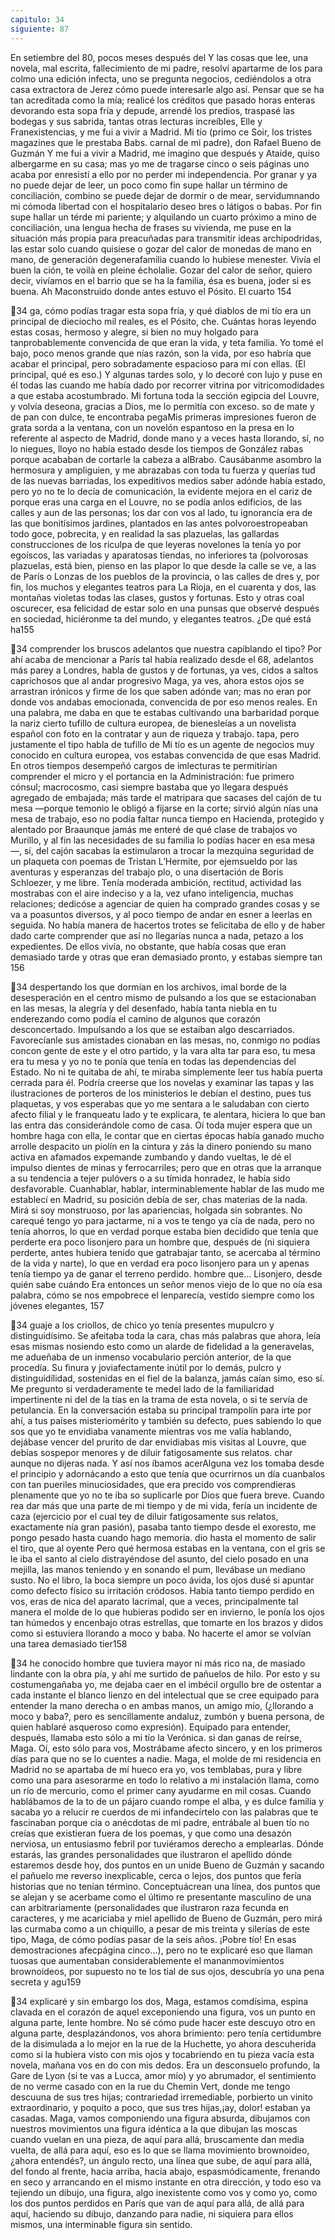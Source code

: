 ```yaml
---
capitulo: 34
siguiente: 87
---
```


En setiembre del 80, pocos meses después del
Y las cosas que lee, una novela, mal escrita,
fallecimiento de mi padre, resolví apartarme de los
para colmo una edición infecta, uno se pregunta
negocios, cediéndolos a otra casa extractora de Jerez
cómo puede interesarle algo así. Pensar que se ha
tan acreditada como la mía; realicé los créditos que
pasado horas enteras devorando esta sopa fría y depude, arrendé los predios, traspasé las bodegas y sus
sabrida, tantas otras lecturas increíbles, Elle y Franexistencias, y me fui a vivir a Madrid. Mi tío (primo
ce Soir, los tristes magazines que le prestaba Babs.
carnal de mi padre), don Rafael Bueno de Guzmán
Y me fui a vivir a Madrid, me imagino que después
y Ataide, quiso albergarme en su casa; mas yo me
de tragarse cinco o seis páginas uno acaba por enresistí a ello por no perder mi independencia. Por
granar y ya no puede dejar de leer, un poco como
fin supe hallar un término de conciliación, combino se puede dejar de dormir o de mear, servidumnando mi cómoda libertad con el hospitalario deseo
bres o látigos o babas. Por fin supe hallar un térde mi pariente; y alquilando un cuarto próximo a
mino de conciliación, una lengua hecha de frases
su vivienda, me puse en la situación más propia para
preacuñadas para transmitir ideas archipodridas, las
estar solo cuando quisiese o gozar del calor de
monedas de mano en mano, de generación degenerafamilia cuando lo hubiese menester. Vivía el buen la
ción, te voilà en pleine écholalie. Gozar del calor de
señor, quiero decir, vivíamos en el barrio que se ha
la familia, ésa es buena, joder si es buena. Ah Maconstruido donde antes estuvo el Pósito. El cuarto
154

34
ga, cómo podías tragar esta sopa fría, y qué diablos
de mi tío era un principal de dieciocho mil reales,
es el Pósito, che. Cuántas horas leyendo estas cosas,
hermoso y alegre, si bien no muy holgado para tanprobablemente convencida de que eran la vida, y teta familia. Yo tomé el bajo, poco menos grande que
nías razón, son la vida, por eso habría que acabar
el principal, pero sobradamente espacioso para mí
con ellas. (El principal, qué es eso.) Y algunas tardes
solo, y lo decoré con lujo y puse en él todas las
cuando me había dado por recorrer vitrina por vitricomodidades a que estaba acostumbrado. Mi fortuna toda la sección egipcia del Louvre, y volvía deseona, gracias a Dios, me lo permitía con exceso.
so de mate y de pan con dulce, te encontraba pegaMis primeras impresiones fueron de grata sorda a la ventana, con un novelón espantoso en la
presa en lo referente al aspecto de Madrid, donde
mano y a veces hasta llorando, sí, no lo niegues, lloyo no había estado desde los tiempos de González
rabas porque acababan de cortarle la cabeza a alBrabo. Causábanme asombro la hermosura y ampliguien, y me abrazabas con toda tu fuerza y querías
tud de las nuevas barriadas, los expeditivos medios
saber adónde había estado, pero yo no te lo decía
de comunicación, la evidente mejora en el cariz de
porque eras una carga en el Louvre, no se podía anlos edificios, de las calles y aun de las personas; los
dar con vos al lado, tu ignorancia era de las que
bonitísimos jardines, plantados en las antes polvoroestropeaban todo goce, pobrecita, y en realidad la
sas plazuelas, las gallardas construcciones de los riculpa de que leyeras novelones la tenía yo por egoíscos, las variadas y aparatosas tiendas, no inferiores
ta (polvorosas plazuelas, está bien, pienso en las plapor lo que desde la calle se ve, a las de París o Lonzas de los pueblos de la provincia, o las calles de
dres y, por fin, los muchos y elegantes teatros para
La Rioja, en el cuarenta y dos, las montañas violetas
todas las clases, gustos y fortunas. Esto y otras coal oscurecer, esa felicidad de estar solo en una punsas que observé después en sociedad, hiciéronme
ta del mundo, y elegantes teatros. ¿De qué está ha155

34
comprender los bruscos adelantos que nuestra capiblando el tipo? Por ahí acaba de mencionar a París
tal había realizado desde el 68, adelantos más parey a Londres, habla de gustos y de fortunas, ya ves,
cidos a saltos caprichosos que al andar progresivo
Maga, ya ves, ahora estos ojos se arrastran irónicos
y firme de los que saben adónde van; mas no eran
por donde vos andabas emocionada, convencida de
por eso menos reales. En una palabra, me daba en
que te estabas cultivando una barbaridad porque
la nariz cierto tufillo de cultura europea, de bienesleías a un novelista español con foto en la contratar y aun de riqueza y trabajo.
tapa, pero justamente el tipo habla de tufillo de
Mi tío es un agente de negocios muy conocido en
cultura europea, vos estabas convencida de que esas
Madrid. En otros tiempos desempeñó cargos de imlecturas te permitirían comprender el micro y el
portancia en la Administración: fue primero cónsul;
macrocosmo, casi siempre bastaba que yo llegara
después agregado de embajada; más tarde el matripara que sacases del cajón de tu mesa —porque temonio le obligó a fijarse en la corte; sirvió algún
nías una mesa de trabajo, eso no podía faltar nunca
tiempo en Hacienda, protegido y alentado por Braaunque jamás me enteré de qué clase de trabajos
vo Murillo, y al fin las necesidades de su familia lo
podías hacer en esa mesa—, sí, del cajón sacabas la
estimularon a trocar la mezquina seguridad de un
plaqueta con poemas de Tristan L’Hermite, por ejemsueldo por las aventuras y esperanzas del trabajo
plo, o una disertación de Boris Schloezer, y me
libre. Tenía moderada ambición, rectitud, actividad
las mostrabas con el aire indeciso y a la, vez ufano
inteligencia, muchas relaciones; dedicóse a agenciar
de quien ha comprado grandes cosas y se va a poasuntos diversos, y al poco tiempo de andar en esner a leerlas en seguida. No había manera de hacertos trotes se felicitaba de ello y de haber dado carte comprender que así no llegarías nunca a nada,
petazo a los expedientes. De ellos vivía, no obstante,
que había cosas que eran demasiado tarde y otras
que eran demasiado pronto, y estabas siempre tan
156

34
despertando los que dormían en los archivos, imal borde de la desesperación en el centro mismo de
pulsando a los que se estacionaban en las mesas,
la alegría y del desenfado, había tanta niebla en tu
enderezando como podía el camino de algunos que
corazón desconcertado. Impulsando a los que se estaiban algo descarriados. Favorecíanle sus amistades
cionaban en las mesas, no, conmigo no podías concon gente de este y el otro partido, y la vara alta
tar para eso, tu mesa era tu mesa y yo no te ponía
que tenía en todas las dependencias del Estado. No
ni te quitaba de ahí, te miraba simplemente leer tus
había puerta cerrada para él. Podría creerse que los
novelas y examinar las tapas y las ilustraciones de
porteros de los ministerios le debían el destino, pues
tus plaquetas, y vos esperabas que yo me sentara a
le saludaban con cierto afecto filial y le franqueatu lado y te explicara, te alentara, hiciera lo que
ban las entra das considerándole como de casa. Oí
toda mujer espera que un hombre haga con ella, le
contar que en ciertas épocas había ganado mucho
arrolle despacito un piolín en la cintura y zás la
dinero poniendo su mano activa en afamados expemande zumbando y dando vueltas, le dé el impulso
dientes de minas y ferrocarriles; pero que en otras
que la arranque a su tendencia a tejer pulóvers o a
su tímida honradez, le había sido desfavorable. Cuanhablar, hablar, interminablemente hablar de las mudo me establecí en Madrid, su posición debía de ser,
chas materias de la nada. Mirá si soy monstruoso,
por las apariencias, holgada sin sobrantes. No carequé tengo yo para jactarme, ni a vos te tengo ya
cía de nada, pero no tenía ahorros, lo que en verdad
porque estaba bien decidido que tenía que perderte
era poco lisonjero para un hombre que, después de
(ni siquiera perderte, antes hubiera tenido que gatrabajar tanto, se acercaba al término de la vida y
narte), lo que en verdad era poco lisonjero para un
y apenas tenía tiempo ya de ganar el terreno perdido.
hombre que... Lisonjero, desde quién sabe cuándo
Era entonces un señor menos viejo de lo que
no oía esa palabra, cómo se nos empobrece el lenparecía, vestido siempre como los jóvenes elegantes,
157

34
guaje a los criollos, de chico yo tenía presentes mupulcro y distinguidísimo. Se afeitaba toda la cara,
chas más palabras que ahora, leía esas mismas nosiendo esto como un alarde de fidelidad a la generavelas, me adueñaba de un inmenso vocabulario perción anterior, de la que procedía. Su finura y joviafectamente inútil por lo demás, pulcro y distinguidílidad, sostenidas en el fiel de la balanza, jamás caían
simo, eso sí. Me pregunto si verdaderamente te medel lado de la familiaridad impertinente ni del de la
tías en la trama de esta novela, o si te servía de
petulancia. En la conversación estaba su principal
trampolín para irte por ahí, a tus países misteriomérito y también su defecto, pues sabiendo lo que
sos que yo te envidiaba vanamente mientras vos me
valía hablando, dejábase vencer del prurito de dar
envidiabas mis visitas al Louvre, que debías sospepor menores y de diluir fatigosamente sus relatos.
char aunque no dijeras nada. Y así nos íbamos acerAlguna vez los tomaba desde el principio y adornácando a esto que tenía que ocurrirnos un día cuanbalos con tan pueriles minuciosidades, que era precido vos comprendieras plenamente que yo no te iba
so suplicarle por Dios que fuera breve. Cuando rea dar más que una parte de mi tiempo y de mi vida,
fería un incidente de caza (ejercicio por el cual tey de diluir fatigosamente sus relatos, exactamente
nía gran pasión), pasaba tanto tiempo desde el exoresto, me pongo pesado hasta cuando hago memoria.
dio hasta el momento de salir el tiro, que al oyente
Pero qué hermosa estabas en la ventana, con el gris
se le iba el santo al cielo distrayéndose del asunto,
del cielo posado en una mejilla, las manos teniendo
y en sonando el pum, llevábase un mediano susto. No
el libro, la boca siempre un poco ávida, los ojos dusé si apuntar como defecto físico su irritación cródosos. Había tanto tiempo perdido en vos, eras de
nica del aparato lacrimal, que a veces, principalmente
tal manera el molde de lo que hubieras podido ser
en invierno, le ponía los ojos tan húmedos y encenbajo otras estrellas, que tomarte en los brazos y
didos como si estuviera llorando a moco y baba. No
hacerte el amor se volvían una tarea demasiado tier158

34
he conocido hombre que tuviera mayor ni más rico
na, de masiado lindante con la obra pía, y ahí me
surtido de pañuelos de hilo. Por esto y su costumengañaba yo, me dejaba caer en el imbécil orgullo
bre de ostentar a cada instante el blanco lienzo en
del intelectual que se cree equipado para entender
la mano derecha o en ambas manos, un amigo mío,
(¿llorando a moco y baba?, pero es sencillamente
andaluz, zumbón y buena persona, de quien hablaré
asqueroso como expresión). Equipado para entender,
después, llamaba esto sólo a mi tío la Verónica.
si dan ganas de reírse, Maga. Oí, esto sólo para vos,
Mostrábame afecto sincero, y en los primeros días
para que no se lo cuentes a nadie. Maga, el molde
de mi residencia en Madrid no se apartaba de mí
hueco era yo, vos temblabas, pura y libre como una
para asesorarme en todo lo relativo a mi instalación
llama, como un río de mercurio, como el primer cany ayudarme en mil cosas. Cuando hablábamos de la
to de un pájaro cuando rompe el alba, y es dulce
familia y sacaba yo a relucir re cuerdos de mi infandecírtelo con las palabras que te fascinaban porque
cia o anécdotas de mi padre, entrábale al buen tío
no creías que existieran fuera de los poemas, y que
como una desazón nerviosa, un entusiasmo febril por
tuviéramos derecho a emplearlas. Dónde estarás,
las grandes personalidades que ilustraron el apellido
dónde estaremos desde hoy, dos puntos en un unide Bueno de Guzmán y sacando el pañuelo me reverso inexplicable, cerca o lejos, dos puntos que
fería historias que no tenían término. Conceptuácrean una línea, dos puntos que se alejan y se acerbame como el último re presentante masculino de una
can arbitrariamente (personalidades que ilustraron
raza fecunda en caracteres, y me acariciaba y miel apellido de Bueno de Guzmán, pero mirá las curmaba como a un chiquillo, a pesar de mis treinta y
silerías de este tipo, Maga, de cómo podías pasar de la
seis años. ¡Pobre tío! En esas demostraciones afecpágina cinco...), pero no te explicaré eso que llaman
tuosas que aumentaban considerablemente el mananmovimientos brownoideos, por supuesto no te los
tial de sus ojos, descubría yo una pena secreta y agu159

34
explicaré y sin embargo los dos, Maga, estamos comdísima, espina clavada en el corazón de aquel exceponiendo una figura, vos un punto en alguna parte,
lente hombre. No sé cómo pude hacer este descuyo otro en alguna parte, desplazándonos, vos ahora
brimiento: pero tenía certidumbre de la disimulada
a lo mejor en la rue de la Huchette, yo ahora descuherida como si la hubiera visto con mis ojos y tocabriendo en tu pieza vacía esta novela, mañana vos en
do con mis dedos. Era un desconsuelo profundo,
la Gare de Lyon (si te vas a Lucca, amor mío) y yo
abrumador, el sentimiento de no verme casado con
en la rue du Chemin Vert, donde me tengo descuuna de sus tres hijas; contrariedad irremediable, porbierto un vinito extraordinario, y poquito a poco,
que sus tres hijas,¡ay, dolor! estaban ya casadas.
Maga, vamos componiendo una figura absurda,
dibujamos con nuestros movimientos una figura
idéntica a la que dibujan las moscas cuando vuelan en
una pieza, de aquí para allá, bruscamente dan media
vuelta, de allá para aquí, eso es lo que se llama
movimiento brownoideo, ¿ahora entendés?, un ángulo
recto, una línea que sube, de aquí para allá, del fondo al
frente, hacia arriba, hacia abajo, espasmódicamente,
frenando en seco y arrancando en el mismo instante en
otra dirección, y todo eso va tejiendo un dibujo, una
figura, algo inexistente como vos y como yo, como los
dos puntos perdidos en París que van de aquí para allá,
de allá para aquí, haciendo su dibujo, danzando para
nadie, ni siquiera para ellos mismos, una interminable
figura sin sentido.
